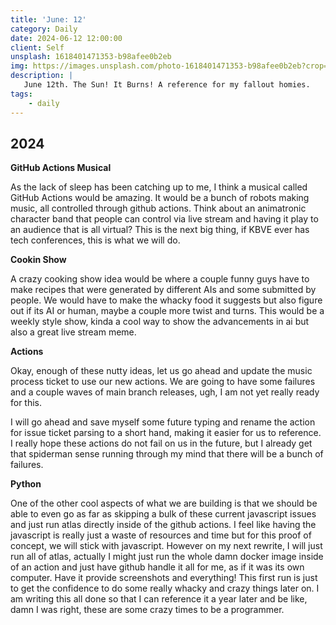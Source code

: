 ```yaml
---
title: 'June: 12'
category: Daily
date: 2024-06-12 12:00:00
client: Self
unsplash: 1618401471353-b98afee0b2eb
img: https://images.unsplash.com/photo-1618401471353-b98afee0b2eb?crop=entropy&cs=srgb&fm=jpg&ixid=MnwzNjM5Nzd8MHwxfHJhbmRvbXx8fHx8fHx8fDE2ODE3NDg2ODY&ixlib=rb-4.0.3&q=85
description: |
   June 12th. The Sun! It Burns! A reference for my fallout homies.
tags:
    - daily
---
```


## 2024

**GitHub Actions Musical**

As the lack of sleep has been catching up to me, I think a musical called GitHub Actions would be amazing. It would be a bunch of robots making music, all controlled through github actions. Think about an animatronic character band that people can control via live stream and having it play to an audience that is all virtual? This is the next big thing, if KBVE ever has tech conferences, this is what we will do.


**Cookin Show**

A crazy cooking show idea would be where a couple funny guys have to make recipes that were generated by different AIs and some submitted by people. We would have to make the whacky food it suggests but also figure out if its AI or human, maybe a couple more twist and turns. This would be a weekly style show, kinda a cool way to show the advancements in ai but also a great live stream meme.

**Actions**

Okay, enough of these nutty ideas, let us go ahead and update the music process ticket to use our new actions. We are going to have some failures and a couple waves of main branch releases, ugh, I am not yet really ready for this.

I will go ahead and save myself some future typing and rename the action for issue ticket parsing to a short hand, making it easier for us to reference. I really hope these actions do not fail on us in the future, but I already get that spiderman sense running through my mind that there will be a bunch of failures.


**Python**

One of the other cool aspects of what we are building is that we should be able to even go as far as skipping a bulk of these current javascript issues and just run atlas directly inside of the github actions. I feel like having the javascript is really just a waste of resources and time but for this proof of concept, we will stick with javascript. However on my next rewrite, I will just run all of atlas, actually I might just run the whole damn docker image inside of an action and just have github handle it all for me, as if it was its own computer. Have it provide screenshots and everything! This first run is just to get the confidence to do some really whacky and crazy things later on. I am writing this all done so that I can reference it a year later and be like, damn I was right, these are some crazy times to be a programmer.
